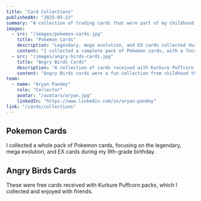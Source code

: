 ```yaml
---
title: "Card Collections"
publishedAt: "2025-05-23"
summary: "A collection of trading cards that were part of my childhood."
images:
  - src: "/images/pokemon-cards.jpg"
    title: "Pokemon Cards"
    description: "Legendary, mega evolution, and EX cards collected during 9th grade."
    content: "I collected a complete pack of Pokemon cards, with a focus on the legendary and mega evolution cards."
  - src: "/images/angry-birds-cards.jpg"
    title: "Angry Birds Cards"
    description: "A collection of cards received with Kurkure Puffcorn packs."
    content: "Angry Birds cards were a fun collection from childhood that I still have in my collection."
team:
  - name: "Aryan Pandey"
    role: "Collector"
    avatar: "/avatars/aryan.jpg"
    linkedIn: "https://www.linkedin.com/in/aryan-pandey"
link: "/cards/collections"
---
```


## Pokemon Cards
I collected a whole pack of Pokemon cards, focusing on the legendary, mega evolution, and EX cards during my 9th-grade birthday.

## Angry Birds Cards
These were free cards received with Kurkure Puffcorn packs, which I collected and enjoyed with friends.
